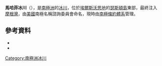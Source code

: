 {{coord|72|18|S|96|26|W|source:GNIS|display=title}}

'''馬哈菲冰川'''（{{lang-en|Mahaffey Glacier}}），是[[南極洲|南極洲]]的[[冰川|冰川]]，位於[[埃爾斯沃思地|埃爾斯沃思地]]的[[瑟斯頓島|瑟斯頓島]]東部，最終注入[[摩根灣|摩根灣]]，由[[美國|美國]]南極名稱諮詢委員會命名，現時由[[南極條約體系|南極條約體系]]管理。

==參考資料==
*{{cite gnis | type = antarid | id = 18572| name = Mahaffey Glacier | accessdate = 2013-07-26}}
*{{usgs-gazetteer|id=18572}}

{{Antarctica-geo-stub}}
[[Category:南極洲冰川|Category:南極洲冰川]]